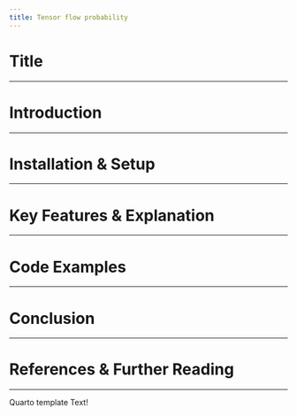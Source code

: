 ```yaml
---
title: Tensor flow probability
---
```

# Title {#Title}

---

# Introduction {#Introduction}

---

# Installation & Setup {#Installation-Setup}


---

# Key Features & Explanation {#Key-Features-Explanation}

---

# Code Examples {#Code-Examples}

---

# Conclusion {#Conclusion}

---

# References & Further Reading {#References-Further-Reading}

---
Quarto template Text!
